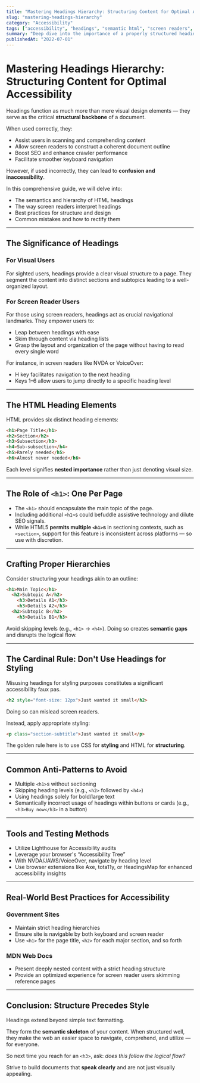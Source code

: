 ```yaml
---
title: "Mastering Headings Hierarchy: Structuring Content for Optimal Accessibility"
slug: "mastering-headings-hierarchy"
category: "Accessibility"
tags: ["accessibility", "headings", "semantic html", "screen readers", "a11y"]
summary: "Deep dive into the importance of a properly structured heading hierarchy for accessibility. Discover how to enhance screen reader navigation, SEO, and readability by effectively structuring your content with semantic heading levels."
publishedAt: "2022-07-01"
---
```


# Mastering Headings Hierarchy: Structuring Content for Optimal Accessibility

Headings function as much more than mere visual design elements — they serve as the critical **structural backbone** of a document. 

When used correctly, they:
- Assist users in scanning and comprehending content
- Allow screen readers to construct a coherent document outline
- Boost SEO and enhance crawler performance
- Facilitate smoother keyboard navigation

However, if used incorrectly, they can lead to **confusion and inaccessibility**.

In this comprehensive guide, we will delve into:
- The semantics and hierarchy of HTML headings
- The way screen readers interpret headings
- Best practices for structure and design
- Common mistakes and how to rectify them

---

## The Significance of Headings

### For Visual Users

For sighted users, headings provide a clear visual structure to a page. They segment the content into distinct sections and subtopics leading to a well-organized layout.

### For Screen Reader Users

For those using screen readers, headings act as crucial navigational landmarks. They empower users to:
- Leap between headings with ease
- Skim through content via heading lists
- Grasp the layout and organization of the page without having to read every single word

For instance, in screen readers like NVDA or VoiceOver:
- H key facilitates navigation to the next heading
- Keys 1–6 allow users to jump directly to a specific heading level

---

## The HTML Heading Elements

HTML provides six distinct heading elements:

```html
<h1>Page Title</h1>
<h2>Section</h2>
<h3>Subsection</h3>
<h4>Sub-subsection</h4>
<h5>Rarely needed</h5>
<h6>Almost never needed</h6>
```

Each level signifies **nested importance** rather than just denoting visual size.

---

## The Role of `<h1>`: One Per Page

- The `<h1>` should encapsulate the main topic of the page.
- Including additional `<h1>`s could befuddle assistive technology and dilute SEO signals.
- While HTML5 **permits multiple `<h1>`s** in sectioning contexts, such as `<section>`, support for this feature is inconsistent across platforms — so use with discretion.

---

## Crafting Proper Hierarchies

Consider structuring your headings akin to an outline:

```html
<h1>Main Topic</h1>
  <h2>Subtopic A</h2>
    <h3>Details A1</h3>
    <h3>Details A2</h3>
  <h2>Subtopic B</h2>
    <h3>Details B1</h3>
```

Avoid skipping levels (e.g., `<h1>` → `<h4>`). Doing so creates **semantic gaps** and disrupts the logical flow.

---

## The Cardinal Rule: Don't Use Headings for Styling

Misusing headings for styling purposes constitutes a significant accessibility faux pas.

```html
<h2 style="font-size: 12px">Just wanted it small</h2>
```

Doing so can mislead screen readers.

Instead, apply appropriate styling:

```html
<p class="section-subtitle">Just wanted it small</p>
```

The golden rule here is to use CSS for **styling** and HTML for **structuring**.

---

## Common Anti-Patterns to Avoid

- Multiple `<h1>`s without sectioning
- Skipping heading levels (e.g., `<h2>` followed by `<h4>`)
- Using headings solely for bold/large text
- Semantically incorrect usage of headings within buttons or cards (e.g., `<h3>Buy now</h3>` in a button)

---

## Tools and Testing Methods

- Utilize Lighthouse for Accessibility audits
- Leverage your browser's “Accessibility Tree”
- With NVDA/JAWS/VoiceOver, navigate by heading level
- Use browser extensions like Axe, tota11y, or HeadingsMap for enhanced accessibility insights

---

## Real-World Best Practices for Accessibility

### Government Sites

- Maintain strict heading hierarchies
- Ensure site is navigable by both keyboard and screen reader
- Use `<h1>` for the page title, `<h2>` for each major section, and so forth

### MDN Web Docs

- Present deeply nested content with a strict heading structure
- Provide an optimized experience for screen reader users skimming reference pages

---

## Conclusion: Structure Precedes Style

Headings extend beyond simple text formatting.

They form the **semantic skeleton** of your content. When structured well, they make the web an easier space to navigate, comprehend, and utilize — for everyone.

So next time you reach for an `<h3>`, ask: *does this follow the logical flow?*

Strive to build documents that **speak clearly** and are not just visually appealing.
